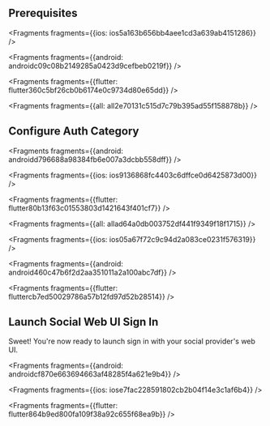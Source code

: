 ## Prerequisites




<Fragments fragments={{ios: ios5a163b656bb4aee1cd3a639ab4151286}} />



<Fragments fragments={{android: androidc09c08b2149285a0423d9cefbeb0219f}} />



<Fragments fragments={{flutter: flutter360c5bf26cb0b6174e0c9734d80e65dd}} />




<Fragments fragments={{all: all2e70131c515d7c79b395ad55f158878b}} />

## Configure Auth Category




<Fragments fragments={{android: androidd796688a98384fb6e007a3dcbb558dff}} />



<Fragments fragments={{ios: ios9136868fc4403c6dffce0d6425873d00}} />



<Fragments fragments={{flutter: flutter80b13f63c01553803d1421643f401cf7}} />




<Fragments fragments={{all: allad64a0db003752df441f9349f18f1715}} />




<Fragments fragments={{ios: ios05a67f72c9c94d2a083ce0231f576319}} />



<Fragments fragments={{android: android460c47b6f2d2aa351011a2a100abc7df}} />



<Fragments fragments={{flutter: fluttercb7ed50029786a57b12fd97d52b28514}} />

## Launch Social Web UI Sign In
Sweet! You're now ready to launch sign in with your social provider's web UI.




<Fragments fragments={{android: androidcf870e663694663af48285f4a621e9b4}} />



<Fragments fragments={{ios: iose7fac228591802cb2b04f14e3c1af6b4}} />



<Fragments fragments={{flutter: flutter864b9ed800fa109f38a92c655f68ea9b}} />